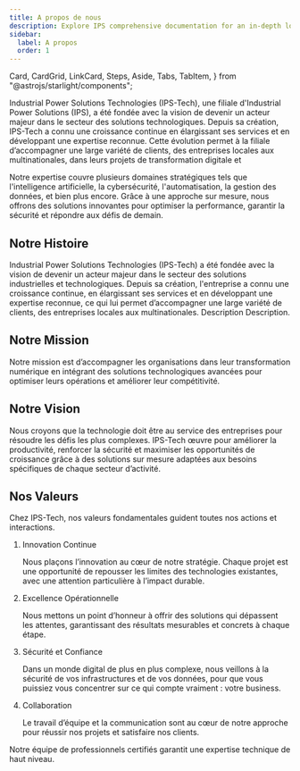```yaml
---
title: A propos de nous
description: Explore IPS comprehensive documentation for an in-depth look at our premium services. 
sidebar:
  label: A propos
  order: 1
---
```


  Card,
  CardGrid,
  LinkCard,
  Steps,
  Aside,
  Tabs,
  TabItem,
} from "@astrojs/starlight/components";

  Industrial Power Solutions Technologies (IPS-Tech), une filiale d'Industrial Power Solutions (IPS), a été fondée avec la vision de devenir un acteur majeur dans le secteur des solutions technologiques. Depuis sa création, IPS-Tech a connu une croissance continue en élargissant ses services et en développant une expertise reconnue. Cette évolution permet à la filiale d’accompagner une large variété de clients, des entreprises locales aux multinationales, dans leurs projets de transformation digitale et 


Notre expertise couvre plusieurs domaines stratégiques tels que l'intelligence artificielle, la cybersécurité, l'automatisation, la gestion des données, et bien plus encore. Grâce à une approche sur mesure, nous offrons des solutions innovantes pour optimiser la performance, garantir la sécurité et répondre aux défis de demain.
## Notre Histoire
   Industrial Power Solutions Technologies (IPS-Tech) a été fondée avec la vision de devenir un acteur majeur dans le secteur des solutions industrielles et technologiques. Depuis sa création, l'entreprise a connu une croissance continue, en élargissant ses services et en développant une expertise reconnue, ce qui lui permet d’accompagner une large variété de clients, des entreprises locales aux multinationales.
<CardGrid>
  <Card title="Certification 1" icon="seti:config">
    Description
  </Card>
  <Card title="Certification 2" icon="seti:pipeline">
    Description.
  </Card>  
</CardGrid>

## Notre Mission
Notre mission est d’accompagner les organisations dans leur transformation numérique en intégrant des solutions technologiques avancées pour optimiser leurs opérations et améliorer leur compétitivité.

## Notre Vision
Nous croyons que la technologie doit être au service des entreprises pour résoudre les défis les plus complexes. IPS-Tech œuvre pour améliorer la productivité, renforcer la sécurité et maximiser les opportunités de croissance grâce à des solutions sur mesure adaptées aux besoins spécifiques de chaque secteur d’activité.

## Nos Valeurs
Chez IPS-Tech, nos valeurs fondamentales guident toutes nos actions et interactions.
<Steps>

1. Innovation Continue
  
   Nous plaçons l’innovation au cœur de notre stratégie. Chaque projet est une opportunité de repousser les limites des technologies existantes, avec une attention particulière à l’impact durable.

2. Excellence Opérationnelle

   Nous mettons un point d’honneur à offrir des solutions qui dépassent les attentes, garantissant des résultats mesurables et concrets à chaque étape.

3. Sécurité et Confiance
  
   Dans un monde digital de plus en plus complexe, nous veillons à la sécurité de vos infrastructures et de vos données, pour que vous puissiez vous concentrer sur ce qui compte vraiment : votre business.
  
4. Collaboration

    Le travail d’équipe et la communication sont au cœur de notre approche pour réussir nos projets et satisfaire nos clients.

</Steps>   










<Aside type="tip">
  Notre équipe de professionnels certifiés garantit une expertise technique de haut niveau.
</Aside>